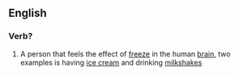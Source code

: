 ==English==
===Verb?===
#A person that feels the effect of [[freeze]] in the human [[brain]], two examples is having [[ice cream]] and drinking [[milkshakes]]